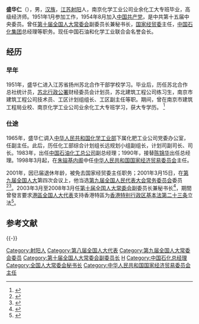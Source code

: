 {{Infobox person
|name = 盛华仁
|image=
|box_width=
|occupation=政治人物
|caption=
| period = 20世紀
|birth_name=
| other_names =
| Sex = 男
|birth_date= 1935年9月
|birth_place= [[江苏|江苏]][[射阳|射阳]]
|death_date=
|death_place=
| nationality = {{PRC}}
| residence = 
| party = {{CPC}}
| religion =  
| spouse = 
| relatives =
|education= 江苏省扬州苏北合作干部学校<br>南京建筑工程局业校<br>南京化学工业公司业余化工大专班
| past =  苏北合作总社统计员<br>苏北行署财经委计划员<br>苏北建筑工程公司练习生<br>南京市建筑工程公司技术员<br>工区计划组组长、工区副主任<br>化肥工业公司党委办公室副主任<br>化工部综合计划组长远规划小组副组长<br>计划司副司长、司长<br>[[中石化|中国石油化工总公司]]副总经理、总经理<br>[[中华人民共和国国家经济委员会|中华人民共和国国家经济委员会]]主任<br>第九届[[全国人大常委会|全国人大常委会]]委员<br>第十届[[全国人大常委会|全国人大常委会]]副委员长<br>[[全国人民代表大会常务委员会秘书长|全国人民代表大会常务委员会秘书长]]
| work =
| award =
}}

'''盛华仁'''（{{bd|1935年|9月||catIdx=}}），男，[[汉族|汉族]]，[[江苏|江苏]][[射阳|射阳]]人，南京化学工业公司业余化工大专班毕业，高级经济师。1951年1月参加工作，1954年8月加入[[中国共产党|中国共产党]]，是中共第十五届中央委员。曾任[[第十届全国人大常委会|第十届全国人大常委会]]副委员长兼秘书长，[[中華人民共和國國家經濟貿易委員會|国家经贸委]]主任，[[中国石化集团|中国石化集团]]总经理等职务。现任中国石油和化学工业联合会名誉会长。

== 经历 ==
=== 早年 ===
1951年，盛华仁进入江苏省扬州苏北合作干部学校学习。毕业后，历任苏北合作总社统计员，[[苏北行政区|苏北行政公署]]财经委员会计划员，苏北建筑工程公司练习生，南京市建筑工程公司技术员、工区计划组组长、工区副主任等职。期间，曾在南京市建筑工程局业校、南京化学工业公司业余化工大专班学习，获大专学历。 <ref>{{Cite web |url=http://news.xinhuanet.com/ziliao/2003-03/15/content_779913.htm |title=盛华仁简历 |access-date=2010-12-17 |archive-date=2013-03-30 |archive-url=https://web.archive.org/web/20130330071128/http://news.xinhuanet.com/ziliao/2003-03/15/content_779913.htm |dead-url=no }}</ref>

=== 仕途 ===
1965年，盛华仁调入[[中华人民共和国化学工业部|中华人民共和国化学工业部]]下属化肥工业公司党委办公室，任副主任。此后，历任化工部综合计划组长远规划小组副组长，计划司副司长、司长。1983年，出任[[中石化|中国石油化工总公司]]副总经理；1990年，接替[[陈锦华_(1929年)|陈锦华]]出任总经理。1998年3月起，在[[朱镕基政府|朱镕基内阁]]中任[[中华人民共和国国家经济贸易委员会|中华人民共和国国家经济贸易委员会]]主任。

2001年，因已届退休年龄，被免去国家经贸委主任职务；2001年3月15日，在[[第九届全国人大|第九届全国人大]]第四次会议上，他当选[[第九届全国人民代表大会常务委员会|第九届全国人民代表大会常务委员会]]委员<ref>{{Cite book|title=中国法律年鉴 2002|last=中国法律年鉴编辑部编辑|publisher=中国法律年鉴社|year=2002.09|pages=70}}</ref><ref>{{Cite web|title=第九届全国人大历次会议|url=https://web.archive.org/web/20111217195605/http://news.xinhuanet.com/ziliao/2002-02/20/content_283421_3.htm|access-date=2021-05-12|date=2011-12-17|work=新华网}}</ref>。2003年3月至2008年3月任[[第十届全国人大常委会|第十届全国人大常委会]]副委员长兼秘书长<ref>{{Cite web |url=http://news.sina.com.cn/c/2008-02-19/153814970836.shtml |title=全国人大常委会秘书长盛华仁简历 |access-date=2010-12-17 |archive-date=2019-05-20 |archive-url=https://web.archive.org/web/20190520005155/http://news.sina.com.cn/c/2008-02-19/153814970836.shtml |dead-url=no }}</ref>，期間曾發言要求[[港區全国人大代表|港區全国人大代表]]支持香港特區为[[香港特别行政区基本法第二十三条|香港特别行政区基本法第二十三条]]立法<ref>{{cite news |url=http://www.china.com.cn/zhuanti2005/txt/2003-08/11/content_5382911.htm |title=盛华仁希望港区人大代表继续支持就基本法第23条立法 |website=[[中国网|中国网]] |date=2003-08-11 |accessdate=2017-11-30 |language=zh-Hans |archive-date=2019-11-12 |archive-url=https://web.archive.org/web/20191112012753/http://www.china.com.cn/zhuanti2005/txt/2003-08/11/content_5382911.htm |dead-url=no }}</ref>。

== 参考文献 ==
{{Reflist|30em}}

{{-}}
{{start box}}
{{s-par|prc-npc}}
{{s-before|[[何椿霖|何椿霖]]}}
{{s-title|[[全国人民代表大会常务委员会秘书长|全国人民代表大会常务委员会秘书长]]|2003年3月－2008年3月}}
{{s-after|[[李建国_(1946年)|李建国]]}}
{{s-gov|prc}}
{{s-before|[[王忠禹|王忠禹]]}}
{{s-title|[[中华人民共和国国家经济贸易委员会|中华人民共和国国家经济贸易委员会]]主任|1998年3月－2001年2月}}
{{s-after|[[李荣融|李荣融]]}}
{{s-bus}}
{{s-before|[[陈锦华_(1929年)|陈锦华]]}}
{{s-title|[[中国石油化工集团公司|中国石油化工集团公司]]总经理|1990年8月－1998年3月}}
{{s-after|[[李毅中|李毅中]]}}
{{end box}}

{{党和国家领导人/卸任|2008}}
{{全国人大常委会副委员长}}
{{国务院/9|部门首长}}

{{DEFAULTSORT:Sheng盛}}
[[Category:射阳人|Category:射阳人]]
[[Category:第八届全国人大代表|Category:第八届全国人大代表]]
[[Category:第九届全国人大常委会委员|Category:第九届全国人大常委会委员]]
[[Category:第十届全国人大常委会副委员长|Category:第十届全国人大常委会副委员长]]
[[Category:盛姓|H]]
[[Category:中国石化总经理|Category:中国石化总经理]]
[[Category:全国人大常委会秘书长|Category:全国人大常委会秘书长]]
[[Category:中华人民共和国国家经济贸易委员会主任|Category:中华人民共和国国家经济贸易委员会主任]]